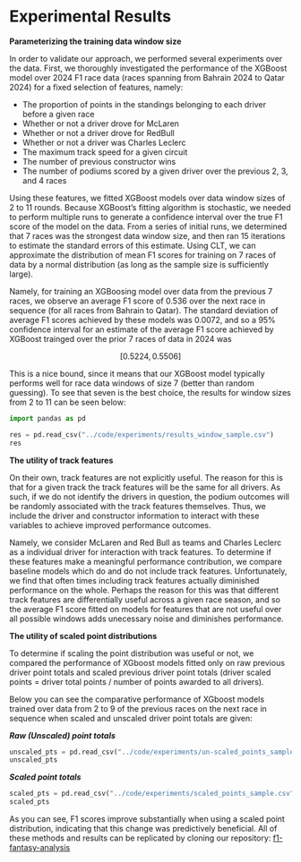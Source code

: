 # Experimental Results

**Parameterizing the training data window size**

In order to validate our approach, we performed several experiments 
over the data. First, we thoroughly investigated the performance of the 
XGBoost model over 2024 F1 race data (races spanning from 
Bahrain 2024 to Qatar 2024) for a fixed selection of features, 
namely: 

+ The proportion of points in the standings belonging to each 
  driver before a given race
+ Whether or not a driver drove for McLaren
+ Whether or not a driver drove for RedBull
+ Whether or not a driver was Charles Leclerc
+ The maximum track speed for a given circuit
+ The number of previous constructor wins
+ The number of podiums scored by a given driver over the previous 2, 3, and 4 races

Using these features, we fitted XGBoost models over data window sizes of 2 to 11 rounds. 
Because XGBoost's fitting algorithm is stochastic, we needed to perform multiple 
runs to generate a confidence interval over the true F1 score of the model on 
the data. From a series of initial runs, we determined that 7 races was the strongest
data window size, and then ran 15 iterations to estimate the standard errors of this 
estimate. Using CLT, we can approximate the distribution of mean F1 scores for training 
on 7 races of data by a normal distribution (as long as the sample size is sufficiently large). 

Namely, for training an XGBoosing model over data from the previous 7 races,
we observe an average F1 score of 0.536 over the next race in sequence 
(for all races from Bahrain to Qatar). The standard deviation of average F1 scores
achieved by these models was 0.0072, and so a 95% confidence interval for an 
estimate of the average F1 score achieved by XGBoost trainged over the prior 7 
races of data in 2024 was 

$$
[0.5224, 0.5506]
$$

This is a nice bound, since it means that our XGBoost model typically performs 
well for race data windows of size 7 (better than random guessing). To see that
seven is the best choice, the results for window sizes from 2 to 11 can be seen 
below: 

```python
import pandas as pd

res = pd.read_csv("../code/experiments/results_window_sample.csv")
res
```

<!--fill in when experiment is finished-->

**The utility of track features**

On their own, track features are not explicitly useful. The reason for this is that 
for a given track the track features will be the same for all drivers. As such, if we 
do not identify the drivers in question, the podium outcomes will be randomly associated
with the track features themselves. Thus, we include the driver and constructor 
information to interact with these variables to achieve improved performance outcomes. 

Namely, we consider McLaren and Red Bull as teams and Charles Leclerc as a individual 
driver for interaction with track features. To determine if these features make a 
meaningful performance contribution, we compare baseline models which do and do not 
include track features. Unfortunately, we find that often times including track features
actually diminished performance on the whole. Perhaps the reason for this was that 
different track features are differentially useful across a given race season, and so 
the average F1 score fitted on models for features that are not useful over all 
possible windows adds unecessary noise and diminishes performance. 

**The utility of scaled point distributions**

To determine if scaling the point distribution was useful or not, we compared the 
performance of XGboost models fitted only on raw previous driver point totals 
and scaled previous driver point totals (driver scaled points = driver total points / number
of points awarded to all drivers). 

Below you can see the comparative performance of XGboost models trained over data 
from 2 to 9 of the previous races on the next race in sequence when scaled 
and unscaled driver point totals are given: 

***Raw (Unscaled) point totals***

```python
unscaled_pts = pd.read_csv("../code/experiments/un-scaled_points_sample.csv")
unscaled_pts
```

***Scaled point totals***

```python
scaled_pts = pd.read_csv("../code/experiments/scaled_points_sample.csv")
scaled_pts
```

As you can see, F1 scores improve substantially when using a scaled point distribution, indicating that this change was predictively beneficial. 
All of these methods and results can be replicated by cloning our repository: 
[f1-fantasy-analysis](https://github.com/Yoshi234/f1-fanatasy-analysis)